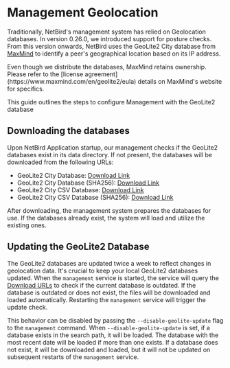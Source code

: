 # Management Geolocation

Traditionally, NetBird's management system has relied on Geolocation databases. In version 0.26.0, we introduced support for posture checks. From this version onwards, NetBird uses the GeoLite2 City database from [MaxMind](https://www.maxmind.com) to identify a peer's geographical location based on its IP address.

<Note>
Even though we distribute the databases, MaxMind retains ownership. Please refer to the [license agreement](https://www.maxmind.com/en/geolite2/eula) details on MaxMind's website for specifics.
</Note>

This guide outlines the steps to configure Management with the GeoLite2 database

## Downloading the databases

Upon NetBird Application startup, our management checks if the GeoLite2 databases exist in its data directory. If not present, the
databases will be downloaded from the following URLs:

- GeoLite2 City Database: [Download Link](https://pkgs.netbird.io/geolocation-dbs/GeoLite2-City/download?suffix=tar.gz)
- GeoLite2 City Database (SHA256): [Download Link](https://pkgs.netbird.io/geolocation-dbs/GeoLite2-City/download?suffix=tar.gz.sha256)
- GeoLite2 City CSV Database: [Download Link](https://pkgs.netbird.io/geolocation-dbs/GeoLite2-City-CSV/download?suffix=zip)
- GeoLite2 City CSV Database (SHA256): [Download Link](https://pkgs.netbird.io/geolocation-dbs/GeoLite2-City-CSV/download?suffix=zip.sha256)

After downloading, the management system prepares the databases for use. If the databases already exist, the system will load and utilize the existing ones.

## Updating the GeoLite2 Database

The GeoLite2 databases are updated twice a week to reflect changes in geolocation data. It's crucial to keep your
local GeoLite2 databases updated. When the `management` service is started, the service will query the [Download URLs](#downloading-the-databases) to check 
if the current database is outdated. If the database is outdated or does not exist, the files will be downloaded
and loaded automatically. Restarting the `management` service will trigger the update check.

This behavior can be disabled by passing the `--disable-geolite-update` flag to the `management` command. When 
`--disable-geolite-update` is set, if a database exists in the search path, it will be loaded. The database with the 
most recent date will be loaded if more than one exists. If a database does not exist, it will be downloaded 
and loaded, but it will not be updated on subsequent restarts of the `management` service.
